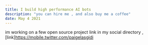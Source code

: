 ```yaml
---
title: I build high performance AI bots
description: "you can hire me , and also buy me a coffee"
date: May 4 2021
---
```


im working on a few open source project link in my social directory , [link]https://mobile.twitter.com/paigelasgidi
